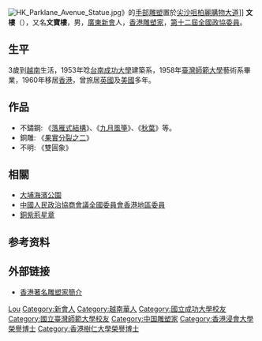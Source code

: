 {{Otheruses|文楼}}
[[File:HK_Parklane_Avenue_Statue.jpg|thumb]]》的[[手部|手部]][[雕塑|雕塑]]置於[[尖沙咀|尖沙咀]][[柏麗購物大道|柏麗購物大道]]]]
'''文樓'''{{BBSHK}}（{{bd|1933年|catIdx=W文}}），又名'''文寶樓'''，男，[[廣東|廣東]][[新會|新會]]人，[[香港|香港]][[雕塑家|雕塑家]]，[[第十二屆全國政協委員|第十二屆全國政協委員]]。

== 生平 ==
3歲到[[越南|越南]]生活，1953年唸[[台南|台南]][[成功大學|成功大學]]建築系，1958年[[臺灣師範大學|臺灣師範大學]]藝術系畢業，1960年移居[[香港|香港]]，曾旅居[[英國|英國]]及[[美國|美國]]多年。

== 作品 ==
* 不鏽鋼: 《[[落雁式結構|落雁式結構]]》、《[[九月風箏|九月風箏]]》、《[[秋葉|秋葉]]》等。
* 銅雕: 《[[果實分裂之二|果實分裂之二]]》
* 不明: 《雙圓象》

== 相關 ==
* [[大埔海濱公園|大埔海濱公園]]
* [[中國人民政治協商會議全國委員會香港地區委員|中國人民政治協商會議全國委員會香港地區委員]]
* [[銅紫荊星章|銅紫荊星章]]

== 参考资料 ==
{{reflist}}

== 外部链接 ==
* [http://gb.cri.cn/9223/2006/05/22/109@1054793.htm 香港著名雕塑家簡介] {{Wayback|url=http://gb.cri.cn/9223/2006/05/22/109@1054793.htm |date=20160630003756 }}

{{中国文学艺术界联合会第八届全国委员会}}
{{中国文学艺术界联合会第九届全国委员会}}
{{中国文学艺术界联合会第十届全国委员会}}

{{Authority control}}
{{DEFAULTSORT:Wen文}}
[[Category:文姓|Lou]]
[[Category:新會人|Category:新會人]]
[[Category:越南華人|Category:越南華人]]
[[Category:國立成功大學校友|Category:國立成功大學校友]]
[[Category:國立臺灣師範大學校友|Category:國立臺灣師範大學校友]]
[[Category:中国雕塑家|Category:中国雕塑家]]
[[Category:香港浸會大學榮譽博士|Category:香港浸會大學榮譽博士]]
[[Category:香港樹仁大學榮譽博士|Category:香港樹仁大學榮譽博士]]